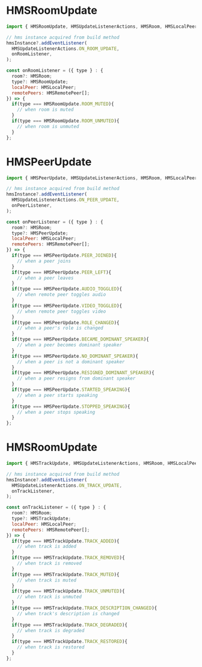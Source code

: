 # HMSRoomUpdate

```js
import { HMSRoomUpdate, HMSUpdateListenerActions, HMSRoom, HMSLocalPeer, HMSRemotePeer } from '@100mslive/react-native-hms';

// hms instance acquired from build method
hmsInstance?.addEventListener(
  HMSUpdateListenerActions.ON_ROOM_UPDATE,
  onRoomListener,
);

const onRoomListener = ({ type } : {
  room?: HMSRoom;
  type?: HMSRoomUpdate;
  localPeer: HMSLocalPeer;
  remotePeers: HMSRemotePeer[];
}) => {
  if(type === HMSRoomUpdate.ROOM_MUTED){
    // when room is muted
  }
  if(type === HMSRoomUpdate.ROOM_UNMUTED){
    // when room is unmuted
  }
};
```
# HMSPeerUpdate

```js
import { HMSPeerUpdate, HMSUpdateListenerActions, HMSRoom, HMSLocalPeer, HMSRemotePeer } from '@100mslive/react-native-hms';

// hms instance acquired from build method
hmsInstance?.addEventListener(
  HMSUpdateListenerActions.ON_PEER_UPDATE,
  onPeerListener,
);

const onPeerListener = ({ type } : {
  room?: HMSRoom;
  type?: HMSPeerUpdate;
  localPeer: HMSLocalPeer;
  remotePeers: HMSRemotePeer[];
}) => {
  if(type === HMSPeerUpdate.PEER_JOINED){
    // when a peer joins
  }
  if(type === HMSPeerUpdate.PEER_LEFT){
    // when a peer leaves
  }
  if(type === HMSPeerUpdate.AUDIO_TOGGLED){
    // when remote peer toggles audio
  }
  if(type === HMSPeerUpdate.VIDEO_TOGGLED){
    // when remote peer toggles video
  }
  if(type === HMSPeerUpdate.ROLE_CHANGED){
    // when a peer's role is changed
  }
  if(type === HMSPeerUpdate.BECAME_DOMINANT_SPEAKER){
    // when a peer becomes dominant speaker
  }
  if(type === HMSPeerUpdate.NO_DOMINANT_SPEAKER){
    // when a peer is not a dominant speaker
  }
  if(type === HMSPeerUpdate.RESIGNED_DOMINANT_SPEAKER){
    // when a peer resigns from dominant speaker
  }
  if(type === HMSPeerUpdate.STARTED_SPEAKING){
    // when a peer starts speaking
  }
  if(type === HMSPeerUpdate.STOPPED_SPEAKING){
    // when a peer stops speaking
  }
};
```
# HMSRoomUpdate

```js
import { HMSTrackUpdate, HMSUpdateListenerActions, HMSRoom, HMSLocalPeer, HMSRemotePeer } from '@100mslive/react-native-hms';

// hms instance acquired from build method
hmsInstance?.addEventListener(
  HMSUpdateListenerActions.ON_TRACK_UPDATE,
  onTrackListener,
);

const onTrackListener = ({ type } : {
  room?: HMSRoom;
  type?: HMSTrackUpdate;
  localPeer: HMSLocalPeer;
  remotePeers: HMSRemotePeer[];
}) => {
  if(type === HMSTrackUpdate.TRACK_ADDED){
    // when track is added
  }
  if(type === HMSTrackUpdate.TRACK_REMOVED){
    // when track is removed
  }
  if(type === HMSTrackUpdate.TRACK_MUTED){
    // when track is muted
  }
  if(type === HMSTrackUpdate.TRACK_UNMUTED){
    // when track is unmuted
  }
  if(type === HMSTrackUpdate.TRACK_DESCRIPTION_CHANGED){
    // when track's description is changed
  }
  if(type === HMSTrackUpdate.TRACK_DEGRADED){
    // when track is degraded
  }
  if(type === HMSTrackUpdate.TRACK_RESTORED){
    // when track is restored
  }
};
```
